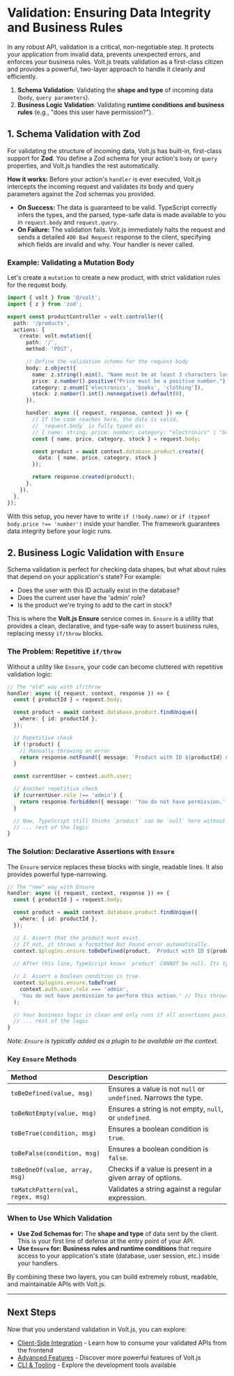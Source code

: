 # Validation: Ensuring Data Integrity and Business Rules

In any robust API, validation is a critical, non-negotiable step. It protects your application from invalid data, prevents unexpected errors, and enforces your business rules. Volt.js treats validation as a first-class citizen and provides a powerful, two-layer approach to handle it cleanly and efficiently.

1. **Schema Validation**: Validating the **shape and type** of incoming data (`body`, `query parameters`).
2. **Business Logic Validation**: Validating **runtime conditions and business rules** (e.g., "does this user have permission?").

## 1. Schema Validation with Zod

For validating the structure of incoming data, Volt.js has built-in, first-class support for **Zod**. You define a Zod schema for your action's `body` or `query` properties, and Volt.js handles the rest automatically.

**How it works:**
Before your action's `handler` is ever executed, Volt.js intercepts the incoming request and validates its body and query parameters against the Zod schemas you provided.

- **On Success:** The data is guaranteed to be valid. TypeScript correctly infers the types, and the parsed, type-safe data is made available to you in `request.body` and `request.query`.
- **On Failure:** The validation fails. Volt.js immediately halts the request and sends a detailed `400 Bad Request` response to the client, specifying which fields are invalid and why. Your handler is never called.

### Example: Validating a Mutation Body

Let's create a `mutation` to create a new product, with strict validation rules for the request body.

```typescript
import { volt } from '@/volt';
import { z } from 'zod';

export const productController = volt.controller({
  path: '/products',
  actions: {
    create: volt.mutation({
      path: '/',
      method: 'POST',

      // Define the validation schema for the request body
      body: z.object({
        name: z.string().min(3, "Name must be at least 3 characters long."),
        price: z.number().positive("Price must be a positive number."),
        category: z.enum(['electronics', 'books', 'clothing']),
        stock: z.number().int().nonnegative().default(0),
      }),

      handler: async ({ request, response, context }) => {
        // If the code reaches here, the data is valid.
        // `request.body` is fully typed as:
        // { name: string; price: number; category: "electronics" | "books" | "clothing"; stock: number; }
        const { name, price, category, stock } = request.body;

        const product = await context.database.product.create({
          data: { name, price, category, stock }
        });

        return response.created(product);
      },
    }),
  },
});
```

With this setup, you never have to write `if (!body.name)` or `if (typeof body.price !== 'number')` inside your handler. The framework guarantees data integrity before your logic runs.

## 2. Business Logic Validation with `Ensure`

Schema validation is perfect for checking data shapes, but what about rules that depend on your application's state? For example:

- Does the user with this ID actually exist in the database?
- Does the current user have the 'admin' role?
- Is the product we're trying to add to the cart in stock?

This is where the **Volt.js Ensure** service comes in. `Ensure` is a utility that provides a clean, declarative, and type-safe way to assert business rules, replacing messy `if/throw` blocks.

### The Problem: Repetitive `if/throw`

Without a utility like `Ensure`, your code can become cluttered with repetitive validation logic:

```typescript
// The "old" way with if/throw
handler: async ({ request, context, response }) => {
  const { productId } = request.body;

  const product = await context.database.product.findUnique({
    where: { id: productId },
  });

  // Repetitive check
  if (!product) {
    // Manually throwing an error
    return response.notFound({ message: `Product with ID ${productId} not found.` });
  }

  const currentUser = context.auth.user;

  // Another repetitive check
  if (currentUser.role !== 'admin') {
    return response.forbidden({ message: 'You do not have permission.' });
  }

  // Now, TypeScript still thinks `product` can be `null` here without extra work.
  // ... rest of the logic
}
```

### The Solution: Declarative Assertions with `Ensure`

The `Ensure` service replaces these blocks with single, readable lines. It also provides powerful type-narrowing.

```typescript
// The "new" way with Ensure
handler: async ({ request, context, response }) => {
  const { productId } = request.body;

  const product = await context.database.product.findUnique({
    where: { id: productId },
  });

  // 1. Assert that the product must exist.
  // If not, it throws a formatted Not Found error automatically.
  context.$plugins.ensure.toBeDefined(product, `Product with ID ${productId} not found.`);
  
  // After this line, TypeScript knows `product` CANNOT be null. Its type is narrowed.

  // 2. Assert a boolean condition is true.
  context.$plugins.ensure.toBeTrue(
    context.auth.user.role === 'admin',
    'You do not have permission to perform this action.' // This throws a Forbidden error.
  );

  // Your business logic is clean and only runs if all assertions pass.
  // ... rest of the logic
}
```

*Note: `Ensure` is typically added as a plugin to be available on the context.*

### Key `Ensure` Methods

| Method                        | Description                                                                                               |
| :---------------------------- | :-------------------------------------------------------------------------------------------------------- |
| `toBeDefined(value, msg)`     | Ensures a value is not `null` or `undefined`. Narrows the type.                                           |
| `toBeNotEmpty(value, msg)`    | Ensures a string is not empty, `null`, or `undefined`.                                                    |
| `toBeTrue(condition, msg)`    | Ensures a boolean condition is `true`.                                                                    |
| `toBeFalse(condition, msg)`   | Ensures a boolean condition is `false`.                                                                   |
| `toBeOneOf(value, array, msg)`| Checks if a value is present in a given array of options.                                                 |
| `toMatchPattern(val, regex, msg)`| Validates a string against a regular expression.                                                       |

### When to Use Which Validation

- **Use Zod Schemas for:** The **shape and type** of data sent by the client. This is your first line of defense at the entry point of your API.
- **Use `Ensure` for:** **Business rules and runtime conditions** that require access to your application's state (database, user session, etc.) inside your handlers.

By combining these two layers, you can build extremely robust, readable, and maintainable APIs with Volt.js.

---

## Next Steps

Now that you understand validation in Volt.js, you can explore:

- [Client-Side Integration](/docs/client-side) - Learn how to consume your validated APIs from the frontend
- [Advanced Features](/docs/advanced-features) - Discover more powerful features of Volt.js
- [CLI & Tooling](/docs/cli-and-tooling) - Explore the development tools available